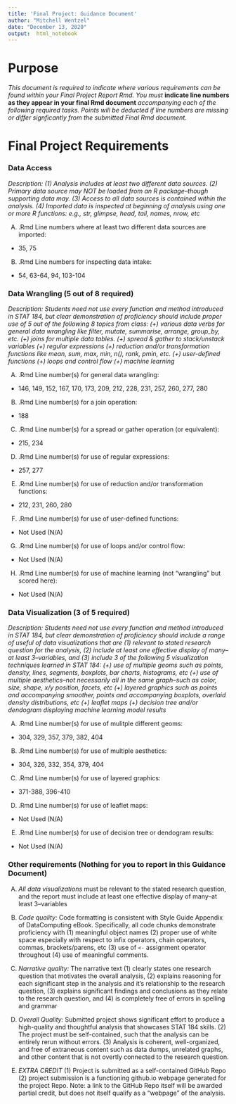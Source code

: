 ```yaml
---
title: 'Final Project: Guidance Document'
author: "Mitchell Wentzel"
date: "December 13, 2020"
output:  html_notebook
---
```


# Purpose

*This document is required to indicate where various requirements can be found within your Final Project Report Rmd.  You must* **indicate line numbers as they appear in your final Rmd document** *accompanying each of the following required tasks. Points will be deducted if line numbers are missing or differ signficantly from the submitted Final Rmd document.*  


# Final Project Requirements


### Data Access

*Description: (1) Analysis includes at least two different data sources. (2) Primary data source may NOT be loaded from an R package--though supporting data may. (3) Access to all data sources is contained within the analysis. (4) Imported data is inspected at beginning of analysis using one or more R functions: e.g., str, glimpse, head, tail, names, nrow, etc*

(A) .Rmd Line numbers where at least two different data sources are imported:  

* 35, 75

(B) .Rmd Line numbers for inspecting data intake:  

* 54, 63-64, 94, 103-104

### Data Wrangling (5 out of 8 required)

*Description: Students need not use every function and method introduced in STAT 184, but clear demonstration of proficiency should include proper use of 5 out of the following 8 topics from class: (+) various data verbs for general data wrangling like filter, mutate, summarise, arrange, group_by, etc. (+) joins for multiple data tables. (+) spread & gather to stack/unstack variables (+) regular expressions (+) reduction and/or transformation functions like mean, sum, max, min, n(), rank, pmin, etc. (+) user-defined functions (+) loops and control flow (+) machine learning*

(A) .Rmd Line number(s) for general data wrangling: 

* 146, 149, 152, 167, 170, 173, 209, 212, 228, 231, 257, 260, 277, 280

(B) .Rmd Line number(s) for a join operation: 

* 188

(C) .Rmd Line number(s) for a spread or gather operation (or equivalent):

* 215, 234

(D) .Rmd Line number(s) for use of regular expressions: 

* 257, 277

(E) .Rmd Line number(s) for use of reduction and/or transformation functions: 

* 212, 231, 260, 280

(F) .Rmd Line number(s) for use of user-defined functions: 

* Not Used (N/A)

(G) .Rmd Line number(s) for use of loops and/or control flow: 

* Not Used (N/A)

(H) .Rmd Line number(s) for use of machine learning (not "wrangling" but scored here): 

* Not Used (N/A)

### Data Visualization (3 of 5 required)

*Description: Students need not use every function and method introduced in STAT 184, but clear demonstration of proficiency should include a range of useful of data visualizations that are (1) relevant to stated research question for the analysis, (2) include at least one effective display of many--at least 3--variables, and (3) include 3 of the following 5 visualization techniques learned in STAT 184: (+) use of multiple geoms such as points, density, lines, segments, boxplots, bar charts, histograms, etc (+) use of multiple aesthetics--not necessarily all in the same graph--such as color, size, shape, x/y position, facets, etc (+) layered graphics such as points and accompanying smoother, points and accompanying boxplots, overlaid density distributions, etc (+) leaflet maps (+) decision tree and/or dendogram displaying machine learning model results*


(A) .Rmd Line number(s) for use of mulitple different geoms:  

* 304, 329, 357, 379, 382, 404

(B) .Rmd Line number(s) for use of multiple aesthetics:  

* 304, 326, 332, 354, 379, 404

(C) .Rmd Line number(s) for use of layered graphics:  

* 371-388, 396-410

(D) .Rmd Line number(s) for use of leaflet maps:  

* Not Used (N/A)

(E) .Rmd Line number(s) for use of decision tree or dendogram results:    

* Not Used (N/A)

### Other requirements (Nothing for you to report in this Guidance Document)

(A) *All data visualizations* must be relevant to the stated research question, and the report must include at least one effective display of many--at least 3--variables 

(B) *Code quality:* Code formatting is consistent with Style Guide Appendix of DataComputing eBook. Specifically, all code chunks demonstrate proficiency with (1) meaningful object names (2) proper use of white space especially with respect to infix operators, chain operators, commas, brackets/parens, etc (3) use of `<-` assignment operator throughout (4) use of meaningful comments.

(C) *Narrative quality:* The narrative text (1) clearly states one research question that motivates the overall analysis, (2) explains reasoning for each significant step in the analysis and it's relationship to the research question, (3) explains significant findings and conclusions as they relate to the research question, and (4) is completely free of errors in spelling and grammar

(D) *Overall Quality:* Submitted project shows significant effort to produce a high-quality and thoughtful analysis that showcases STAT 184 skills. (2) The project must be self-contained, such that the analysis can be entirely rerun without errors. (3) Analysis is coherent, well-organized, and free of extraneous content such as data dumps, unrelated graphs, and other content that is not overtly connected to the research question.

(E) *EXTRA CREDIT* (1) Project is submitted as a self-contained GitHub Repo (2) project submission is a functioning github.io webpage generated for the project Repo. Note: a link to the GitHub Repo itself will be awarded partial credit, but does not itself qualify as a "webpage" of the analysis.




